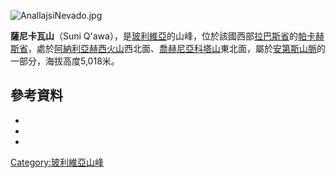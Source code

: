 [[Image:AnallajsiNevado.jpg|right]]
{{Coord|17|51|49|S|68|58|12|W|display=title}}

'''薩尼卡瓦山'''（Suni Q'awa），是[[玻利維亞|玻利維亞]]的山峰，位於該國西部[[拉巴斯省|拉巴斯省]]的[[帕卡赫斯省|帕卡赫斯省]]，處於[[阿納利亞赫西火山|阿納利亞赫西火山]]西北面、[[喬赫尼亞科塔山_(帕卡赫斯省)|喬赫尼亞科塔山]]東北面，屬於[[安第斯山脈|安第斯山脈]]的一部分，海拔高度5,018米。

==參考資料==
*{{cite web|url=http://www.aymara.ucb.edu.bo/html/diccionario/dicframe.html|title=Diccionario Bilingüe, Castellano - Aymara, Para: Tercera Edición|last1=|first1=|last2=|first2=|date=|website=|publisher=Félix Layme Pairumani|accessdate=November 8, 2014|deadurl=yes|archiveurl=https://web.archive.org/web/20130902185052/http://www.aymara.ucb.edu.bo/html/diccionario/dicframe.html|archivedate=2013-09-02}}
*{{cite web|url=http://www.katari.org/diccionario/diccionario.php?listletter=aymara&display=21|title=Diccionario Quechua - Aymara al español|author=<!--Staff writer(s); no by-line.-->|date=|website=|publisher=katari.org|accessdate=November 8, 2014|archive-date=2014-10-30|archive-url=https://web.archive.org/web/20141030172937/http://www.katari.org/diccionario/diccionario.php?listletter=aymara&display=21|dead-url=no}}
*{{cite web|url=http://www.ine.gob.bo/publicaciones/visorPdf.aspx?Codigo=020303&tipo=1|title=Calacoto|author=<!--Staff writer(s); no by-line.-->|date=|website=|publisher=INE, Bolivia|accessdate=November 8, 2014|deadurl=yes|archiveurl=https://web.archive.org/web/20141108070655/http://www.ine.gob.bo/publicaciones/visorPdf.aspx?Codigo=020303&tipo=1|archivedate=2014-11-08}}

{{Bolivia-geo-stub}}
[[Category:玻利維亞山峰|Category:玻利維亞山峰]]